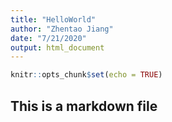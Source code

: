 ```yaml
---
title: "HelloWorld"
author: "Zhentao Jiang"
date: "7/21/2020"
output: html_document
---
```


```r
knitr::opts_chunk$set(echo = TRUE)
```

## This is a markdown file
